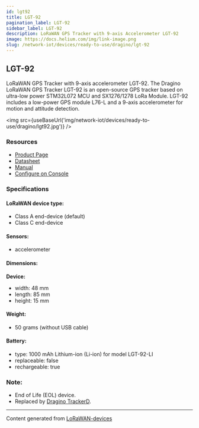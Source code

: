 ```yaml
---
id: lgt92
title: LGT-92
pagination_label: LGT-92
sidebar_label: LGT-92
description: LoRaWAN GPS Tracker with 9-axis Accelerometer LGT-92
image: https://docs.helium.com/img/link-image.png
slug: /network-iot/devices/ready-to-use/dragino/lgt-92
---
```



## LGT-92

LoRaWAN GPS Tracker with 9-axis accelerometer LGT-92. The Dragino LoRaWAN GPS Tracker LGT-92 is an
open-source GPS tracker based on ultra-low power STM32L072 MCU and SX1276/1278 LoRa Module. LGT-92
includes a low-power GPS module L76-L and a 9-axis accelerometer for motion and attitude detection.

<img src={useBaseUrl('img/network-iot/devices/ready-to-use/dragino/lgt92.jpg')} />

### Resources

- [Product Page](http://www.dragino.com/products/lora-lorawan-end-node/item/142-lgt-92.html)
- [Datasheet](https://www.dragino.com/downloads/downloads/LGT_92/Datasheet_LGT-92.pdf)
- [Manual](https://www.dragino.com/downloads/downloads/LGT_92/LGT-92_LoRa_GPS_Tracker_UserManual_v1.6.8.pdf)
- [Configure on Console](/iot-coverage-mapping-quickstart)

### Specifications

#### LoRaWAN device type:

- Class A end-device (default)
- Class C end-device

#### Sensors:

- accelerometer

#### Dimensions:

**Device:**

- width: 48 mm
- length: 85 mm
- height: 15 mm

#### Weight:

- 50 grams (without USB cable)

#### Battery:

- type: 1000 mAh Lithium-ion (Li-ion) for model LGT-92-LI
- replaceable: false
- rechargeable: true

### Note:

- End of Life (EOL) device.
- Replaced by [Dragino TrackerD](https://www.dragino.com/products/tracker/item/234-trackerd.html).

---

Content generated from [LoRaWAN-devices](https://github.com/TheThingsNetwork/lorawan-devices)
